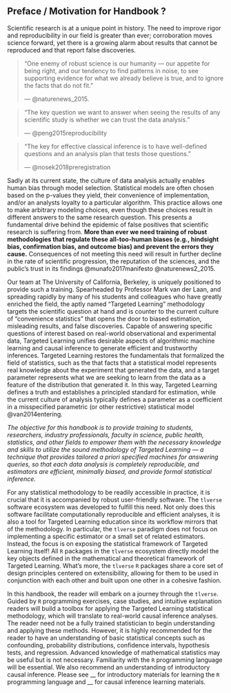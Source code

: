 ## Preface / Motivation for Handbook ? {-}

Scientific research is at a unique point in history. The need to improve rigor
and reproducibility in our field is greater than ever; corroboration moves
science forward, yet there is a growing alarm about results that cannot be
reproduced and that report false discoveries.

> "One enemy of robust science is our humanity — our appetite for
being right, and our tendency to find patterns in noise, to see supporting
evidence for what we already believe is true, and to ignore the facts that do
not fit."
>
> --- @naturenews_2015.

> "The key question we want to answer when seeing the results of any scientific
study is whether we can trust the data analysis."
>
> --- @peng2015reproducibility

> "The key for effective classical inference is to have well-defined questions and
an analysis plan that tests those questions."
>
> --- @nosek2018preregistration

Sadly at its current state, the culture of data analysis actually enables human
bias through model selection. Statistical models are often chosen based on the
p-values they yield, their convenience of implementation, and/or an analysts
loyalty to a particular algorithm. This practice allows one to make arbitrary
modeling choices, even though these choices result in different answers to the
same research question. This presents a fundamental drive behind the epidemic
of false positives that scientific research is suffering from. **More than ever
we need training of robust methodologies that regulate these
all-too-human biases (e.g., hindsight bias, confirmation
bias, and outcome bias) and prevent the errors they cause.** Consequences of not
meeting this need will result in further decline in the rate of scientific
progression, the reputation of the sciences, and the public’s trust in its
findings @munafo2017manifesto @naturenews2_2015.

Our team at The University of California, Berkeley, is uniquely positioned to
provide such a training. Spearheaded by Professor Mark van der Laan, and
spreading rapidly by many of his students and colleagues who have greatly
enriched the field, the aptly named “Targeted Learning” methodology targets the
scientific question at hand and is counter to the current culture of
“convenience statistics” that opens the door to biased estimation, misleading
results, and false discoveries. Capable of answering specific questions of
interest based on real-world observational and experimental data, Targeted
Learning unifies desirable aspects of algorithmic machine learning and causal
inference to generate efficient and trustworthy inferences. Targeted Learning
restores the fundamentals that formalized the field of statistics, such as the
that facts that a statistical model represents real knowledge about the
experiment that generated the data, and a target parameter represents what we
are seeking to learn from the data as a feature of the distribution that
generated it. In this way, Targeted Learning defines a truth and establishes a
principled standard for estimation, while the current culture of analysis
typically defines a parameter as a coefficient in a misspecified parametric (or
other restrictive) statistical model @van2014entering.

*The objective for this handbook is to provide training to students, researchers,
industry professionals, faculty in science, public health, statistics, and other
fields to empower them with the necessary knowledge and skills to utilize the
sound methodology of Targeted Learning --- a technique that provides tailored a
priori specified machines for answering queries, so that each data analysis is
completely reproducible, and estimators are efficient, minimally biased, and
provide formal statistical inference.*

For any statistical methodology to be readily accessible in practice, it is
crucial that it is accompanied by robust user-friendly software. The `tlverse`
software ecosystem was developed to fulfill this need. Not only does this
software facilitate computationally reproducible and efficient analyses, it is
also a tool for Targeted Learning education since its workflow mirrors that of
the methodology. In particular, the `tlverse` paradigm does not focus on
implementing a specific estimator or a small set of related estimators. Instead,
the focus is on exposing the statistical framework of Targeted Learning
itself! All `R` packages in the `tlverse` ecosystem directly model
the key objects defined in the mathematical and theoretical framework of
Targeted Learning. What's more, the `tlverse` `R` packages share a core set
of design principles centered on extensibility, allowing for them to be used in
conjunction with each other and built upon one other in a cohesive fashion.

In this handbook, the reader will embark on a journey through the
`tlverse`. Guided by `R` programming exercises, case studies, and
intuitive explanation readers will build a toolbox for applying the Targeted
Learning statistical methodology, which will translate to real-world causal
inference analyses. The reader need not be a fully trained
statistician to begin understanding and applying these methods. However, it is
highly recommended for the reader to have an understanding of basic statistical
concepts such as confounding, probability distributions, confidence intervals,
hypothesis tests, and regression. Advanced knowledge of mathematical statistics
may be useful but is not necessary. Familiarity with the `R` programming
language will be essential. We also recommend an understanding of introductory
causal inference. Please see __ for introductory materials for learning the `R`
programming language and __ for causal inference learning materials.




<!--
However, a statistical model is a
representation of the data-generating process; defined as the set of
distributions that might have generated the data. All hypothesis tests and
estimators are derived from statistical models, so appropriately defining them
is pivotal.
election is pivotal. should be taken with case  real knowledge about the
experiment that generated the dataFrequently, odels are chosen based on (1) how low the
resulting p-values, (2) their software implementation is user-friendly, or (3)
the data analyst is devoted
convenient to implement (2) , so it is pivotal that we
  which are often chosen for their convenience restrictive so-called parametric
statistical models.
These models assume the distributions that generated the data have specific
forms and are not flexible enough to capture the true distribution of data. Many
accept that these models are wrong but researchers still employ them out of
convenience and the majority of statistical software .


What's more, these arbitrary choices  "art" of model selection
downplays the refitting of models  enables the statistics can be as a tool for confirmation.It's convenient and this is how we
learned to analyze data. This is what we
were taught to do. We are supported by statements such as "all models are wrong but some
are useful,” which allow a user to .

This practice is So convenient that

This lack of truth in current culture typically trumps trying to answer the real scientific question at hand and is  This presents a fundamental drive behind the epidemic of false positives that scientific research is suffering from [6]. “The human brain’s habit of finding what it wants to find is a key problem for research” [1]. Training of robust methods that avoid confirmation bias will lead to results being more reproducible. Our team at The University of California, Berkeley, is uniquely positioned to provide such a training. Spearheaded by Professor Mark van der Laan and spreading rapidly by many of his students and colleagues who have greatly enriched the field, the aptly named “Targeted Learning” analysis approach and philosophy targets the scientific question at hand and is counter to the current culture of “convenience statistics” that opens the door to biased estimation, misleading results, and false discoveries.


The foundation of this handbook is grounded in the general statistical
methodology and philosophy, “Targeted Learning”, developed by
Professor Mark van der Laan, at the University of California, Berkeley. Capable
of answering specific questions of interest based on real-world observational and
experimental data, Targeted Learning unifies desirable aspects of algorithmic
machine learning and causal inference to generate efficient and trustworthy
inferences. Targeted Learning restores the fundamentals that formalized the
field of statistics -- a statistical model represents real knowledge about the
experiment that generated the data, and a target parameter represents what we
are seeking to learn from the data as a feature of the distribution that
generated it. In this way, Targeted Learning defines a truth and establishes a
principled standard for estimation, while the current culture of analysis
typically defines a parameter as a coefficient in a misspecified parametric (or
other restrictive) statistical model. Unfortunately, the practice of data analysis
allows one to make arbitrary modeling choices, likely driven by results returned
by the model and human bias, even though these choices often result in different
answers to the same problem. This subjectivity presents a fundamental drive
behind the epidemic of false positives and lack of power to detect true
positives that scientific research is suffering from @van2014entering.

"The key question we want to answer when seeing the results of any scientific
study is whether we can trust the data analysis." @peng2015reproducibility

"One enemy of robust science is our humanity — our appetite for
being right, and our tendency to find patterns in noise, to see supporting
evidence for what we already believe is true, and to ignore the facts that do
not fit." @naturenews_2015.

We are faced with an urgent scientific need to enhance the reproducibility and
rigor of research and the current culture of data analysis enables a major
contributor of this crisis – human bias. Consequences of not meeting this need
will result in further decline in the rate of scientific
progression, the reputation of biomedical science, and the public’s trust in
its findings.

Training of robust methods that avoid confirmation bias will lead
to results being more reproducible and trustworthy. Our team at The University
of California, Berkeley, is uniquely positioned to provide such a training. The
objective for this handbook is to enhance the education of students,
researchers, professors, etc. to empower them with the necessary
knowledge and skills to utilize the sound research methodology of Targeted
Learning.

For any complex statistical methodology to be accessible in practice, it is
crucial that it is accompanied by robust software. The `tlverse`
software ecosystem was developed to fulfill this need. Not only does this
software facilitate computationally reproducible and efficient analyses, it is
also a tool for Targeted Learning education since its workflow mirrors that of
the methodology. In particular, the `tlverse` paradigm does not focus on
implementing a specific estimator or a small set of related estimators ---
instead, the focus is on exposing the statistical framework of Targeted Learning
itself! All `R` packages in the `tlverse` ecosystem directly model
the key objects defined in the mathematical and theoretical framework of Targeted
Learning.

In this handbook, the reader will embark on a journey through the
`tlverse`. Guided by `R` programming exercises, case studies, and
intuitive explanation readers will build a toolbox for applying the Targeted
Learning statistical methodology, thereby increasing accessibility of this
statistical approach and philosophy. The reader need not be a fully trained
statistician to begin understanding and applying these methods. However, we do
recommend ___ before -->
